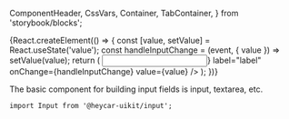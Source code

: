   ComponentHeader,
  CssVars,
  Container,
  TabContainer,
} from 'storybook/blocks';


<!-- Meta -->

<Meta title="Components/Input" component={Input} />

<!-- Canvas -->

<Story name="Input">
  {React.createElement(() => {
    const [value, setValue] = React.useState('value');
    const handleInputChange = (event, { value }) => setValue(value);
    return (
      <Input
        leftIcon={<Clock />}
        label="label"
        onChange={handleInputChange}
        value={value}
      />
    );
  })}
</Story>

<!-- Docs -->

<ComponentHeader
  name="Input"
  version={version}
  stage={1}
  design="https://www.figma.com/file/rrvkvQEoVTOHa7MzyKSaoz/OTP-Global-Design-System?node-id=1426%3A39722"
/>

The basic component for building input fields is input, textarea, etc.

```tsx
import Input from '@heycar-uikit/input';
```

<!--

<TabContainer
  tabs={[
    { label: 'Props', component: <Props of={FormControl} /> },
    {
      label: 'CSS tokens',
      component: (
        <CssVars
          css={`
            ${styles}
          `}
        />
      ),
    },
    { label: 'Changelog', component: <Changelog /> },
  ]}
/> -->

